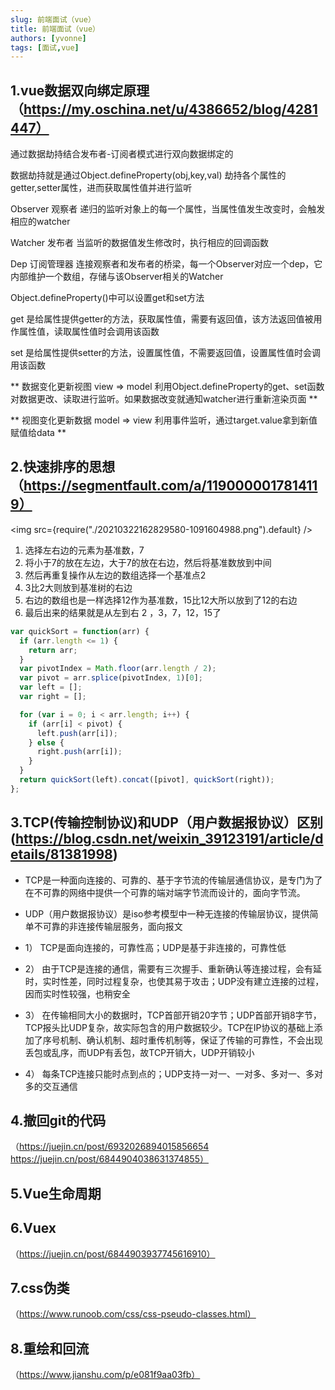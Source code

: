 ```yaml
---
slug: 前端面试（vue）
title: 前端面试（vue）
authors: [yvonne]
tags: [面试,vue]
---
```

<!--truncate-->


## 1.vue数据双向绑定原理（https://my.oschina.net/u/4386652/blog/4281447）
通过数据劫持结合发布者-订阅者模式进行双向数据绑定的

数据劫持就是通过Object.defineProperty(obj,key,val) 劫持各个属性的getter,setter属性，进而获取属性值并进行监听

Observer 观察者  递归的监听对象上的每一个属性，当属性值发生改变时，会触发相应的watcher

Watcher  发布者  当监听的数据值发生修改时，执行相应的回调函数

Dep  订阅管理器  连接观察者和发布者的桥梁，每一个Observer对应一个dep，它内部维护一个数组，存储与该Observer相关的Watcher

Object.defineProperty()中可以设置get和set方法

get 是给属性提供getter的方法，获取属性值，需要有返回值，该方法返回值被用作属性值，读取属性值时会调用该函数

set 是给属性提供setter的方法，设置属性值，不需要返回值，设置属性值时会调用该函数

** 数据变化更新视图 view => model 利用Object.defineProperty的get、set函数对数据更改、读取进行监听。如果数据改变就通知watcher进行重新渲染页面 **

** 视图变化更新数据 model => view 利用事件监听，通过target.value拿到新值赋值给data **
## 2.快速排序的思想（https://segmentfault.com/a/1190000017814119）

<img src={require("./20210322162829580-1091604988.png").default} />
 
1. 选择左右边的元素为基准数，7
2. 将小于7的放在左边，大于7的放在右边，然后将基准数放到中间
3. 然后再重复操作从左边的数组选择一个基准点2
4. 3比2大则放到基准树的右边
5. 右边的数组也是一样选择12作为基准数，15比12大所以放到了12的右边
6. 最后出来的结果就是从左到右 2 ，3，7，12，15了

```js
var quickSort = function(arr) {
  if (arr.length <= 1) {
    return arr;
  }
  var pivotIndex = Math.floor(arr.length / 2);
  var pivot = arr.splice(pivotIndex, 1)[0];
  var left = [];
  var right = [];

  for (var i = 0; i < arr.length; i++) {
    if (arr[i] < pivot) {
      left.push(arr[i]);
    } else {
      right.push(arr[i]);
    }
  }
  return quickSort(left).concat([pivot], quickSort(right));
};
```
 

## 3.TCP(传输控制协议)和UDP（用户数据报协议）区别(https://blog.csdn.net/weixin_39123191/article/details/81381998)
- TCP是一种面向连接的、可靠的、基于字节流的传输层通信协议，是专门为了在不可靠的网络中提供一个可靠的端对端字节流而设计的，面向字节流。
- UDP（用户数据报协议）是iso参考模型中一种无连接的传输层协议，提供简单不可靠的非连接传输层服务，面向报文
 
- 1） TCP是面向连接的，可靠性高；UDP是基于非连接的，可靠性低
- 2） 由于TCP是连接的通信，需要有三次握手、重新确认等连接过程，会有延时，实时性差，同时过程复杂，也使其易于攻击；UDP没有建立连接的过程，因而实时性较强，也稍安全
- 3） 在传输相同大小的数据时，TCP首部开销20字节；UDP首部开销8字节，TCP报头比UDP复杂，故实际包含的用户数据较少。TCP在IP协议的基础上添加了序号机制、确认机制、超时重传机制等，保证了传输的可靠性，不会出现丢包或乱序，而UDP有丢包，故TCP开销大，UDP开销较小
- 4） 每条TCP连接只能时点到点的；UDP支持一对一、一对多、多对一、多对多的交互通信
## 4.撤回git的代码
（https://juejin.cn/post/6932026894015856654      
https://juejin.cn/post/6844904038631374855）

## 5.Vue生命周期

## 6.Vuex
（https://juejin.cn/post/6844903937745616910）

## 7.css伪类
（https://www.runoob.com/css/css-pseudo-classes.html）

## 8.重绘和回流
（https://www.jianshu.com/p/e081f9aa03fb）
